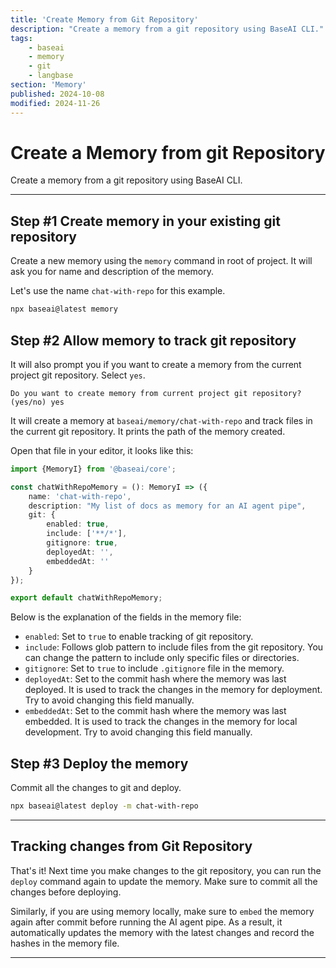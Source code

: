 ```yaml
---
title: 'Create Memory from Git Repository'
description: "Create a memory from a git repository using BaseAI CLI."
tags:
    - baseai
    - memory
    - git
    - langbase
section: 'Memory'
published: 2024-10-08
modified: 2024-11-26
---
```


# Create a Memory from git Repository

Create a memory from a git repository using BaseAI CLI.

---

## Step #1 Create memory in your existing git repository

Create a new memory using the `memory` command in root of project. It will ask you for name and description of the memory.

Let's use the name `chat-with-repo` for this example.

```bash
npx baseai@latest memory
```

## Step #2 Allow memory to track git repository

It will also prompt you if you want to create a memory from the current project git repository. Select `yes`.
```
Do you want to create memory from current project git repository? (yes/no) yes
```

It will create a memory at `baseai/memory/chat-with-repo` and track files in the current git repository. It prints the path of the memory created. 

Open that file in your editor, it looks like this:

```ts 
import {MemoryI} from '@baseai/core';

const chatWithRepoMemory = (): MemoryI => ({
	name: 'chat-with-repo',
	description: "My list of docs as memory for an AI agent pipe",
	git: {
		enabled: true,
		include: ['**/*'],
		gitignore: true,
		deployedAt: '',
		embeddedAt: ''
	}
});

export default chatWithRepoMemory;
```

Below is the explanation of the fields in the memory file:

- `enabled`: Set to `true` to enable tracking of git repository.
- `include`: Follows glob pattern to include files from the git repository. You can change the pattern to include only specific files or directories.
- `gitignore`: Set to `true` to include `.gitignore` file in the memory.
- `deployedAt`: Set to the commit hash where the memory was last deployed. It is used to track the changes in the memory for deployment. Try to avoid changing this field manually.
- `embeddedAt`: Set to the commit hash where the memory was last embedded. It is used to track the changes in the memory for local development. Try to avoid changing this field manually.

## Step #3 Deploy the memory

Commit all the changes to git and deploy. 

```bash
npx baseai@latest deploy -m chat-with-repo
```

---

## Tracking changes from Git Repository

That's it! Next time you make changes to the git repository, you can run the `deploy` command again to update the memory. Make sure to commit all the changes before deploying.

Similarly, if you are using memory locally, make sure to `embed` the memory again after commit before running the AI agent pipe. As a result, it automatically updates the memory with the latest changes and record the hashes in the memory file.

---

